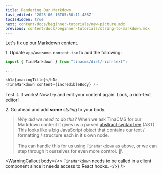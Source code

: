 ```yaml
---
title: Rendering Our Markdown
last_edited: '2025-06-16T05:50:11.488Z'
tocIsHidden: true
next: content/docs/beginner-tutorials/new-picture.mdx
previous: content/docs/beginner-tutorials/string-to-markdown.mdx
---
```


Let's fix up our Markdown content.

1\. Update `app/awesome-content.tsx` to add the following:

```typescript
import { TinaMarkdown } from "tinacms/dist/rich-text";

...

<h1>{amazingTitle}</h1>
<TinaMarkdown content={incredibleBody} />

```

Test it. It works! Now try and edit your content again. Look, a rich-text editor!

2\. Go ahead and add **some** *styling* to your body.

> *Why did we need to do this?* When we ask TinaCMS for our Markdown content it gives us a parsed [abstract syntax tree](https://en.wikipedia.org/wiki/Abstract_syntax_tree) (AST). This looks like a big JavaScript object that contains our text / formatting / structure each in it's own node. \
> \
> Tina can handle this for us using `TinaMarkdown` as above, or we can step through it ourselves for even more control. 🔧\
>

<WarningCallout
  body={<>
    `TinaMarkdown` needs to be called in a client component since it needs access to React hooks.
  </>}
/>

